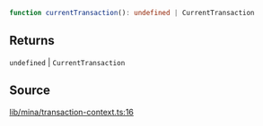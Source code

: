 ```ts
function currentTransaction(): undefined | CurrentTransaction
```

## Returns

`undefined` \| `CurrentTransaction`

## Source

[lib/mina/transaction-context.ts:16](https://github.com/o1-labs/o1js/blob/1ed4125b454628ef1e3e4d32dd416718a59702b8/src/lib/mina/transaction-context.ts#L16)
